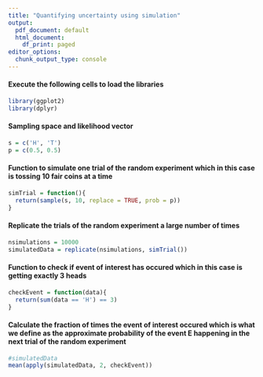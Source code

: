```yaml
---
title: "Quantifying uncertainty using simulation"
output:
  pdf_document: default
  html_document:
    df_print: paged
editor_options:
  chunk_output_type: console
---
```


#### Execute the following cells to load the libraries
```r
library(ggplot2)
library(dplyr)
```

#### Sampling space and likelihood vector
```r
s = c('H', 'T')
p = c(0.5, 0.5)
```


#### Function to simulate one trial of the random experiment which in this case is tossing 10 fair coins at a time
```r
simTrial = function(){
  return(sample(s, 10, replace = TRUE, prob = p))
}
```

#### Replicate the trials of the random experiment a large number of times
```r
nsimulations = 10000
simulatedData = replicate(nsimulations, simTrial())
```

#### Function to check if event of interest has occured which in this case is getting exactly 3 heads
```r
checkEvent = function(data){
  return(sum(data == 'H') == 3)
}
```

#### Calculate the fraction of times the event of interest occured which is what we define as the approximate probability of the event E happening in the next trial of the random experiment
```r
#simulatedData
mean(apply(simulatedData, 2, checkEvent))
```
